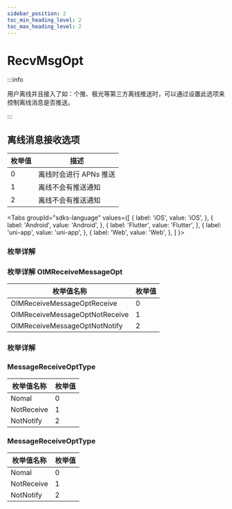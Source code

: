 ```yaml
---
sidebar_position: 2
toc_min_heading_level: 2
toc_max_heading_level: 2
---
```


# RecvMsgOpt

:::info

用户离线并且接入了如：个推、极光等第三方离线推送时，可以通过设置此选项来控制离线消息是否推送。

:::

## 离线消息接收选项

| 枚举值 | 描述                   |
| ------ | ---------------------- |
| 0      | 离线时会进行 APNs 推送 |
| 1      | 离线不会有推送通知     |
| 2      | 离线不会有推送通知     |

<Tabs
groupId="sdks-language"
values={[
{ label: 'iOS', value: 'iOS', },
{ label: 'Android', value: 'Android', },
{ label: 'Flutter', value: 'Flutter', },
{ label: 'uni-app', value: 'uni-app', },
{ label: 'Web', value: 'Web', },
]
}>

<TabItem value="Flutter">

### 枚举详解

</TabItem>

<TabItem value="iOS">

### 枚举详解 OIMReceiveMessageOpt

| 枚举值名称                     | 枚举值 |
| ------------------------------ | ------ |
| OIMReceiveMessageOptReceive    | 0      |
| OIMReceiveMessageOptNotReceive | 1      |
| OIMReceiveMessageOptNotNotify  | 2      |

</TabItem>

<TabItem value="Android">

### 枚举详解

</TabItem>

<TabItem value="Web">

### MessageReceiveOptType

| 枚举值名称 | 枚举值 |
| ---------- | ------ |
| Nomal      | 0      |
| NotReceive | 1      |
| NotNotify  | 2      |

</TabItem>

<TabItem value="uni-app">

### MessageReceiveOptType

| 枚举值名称 | 枚举值 |
| ---------- | ------ |
| Nomal      | 0      |
| NotReceive | 1      |
| NotNotify  | 2      |

</TabItem>

</Tabs>

